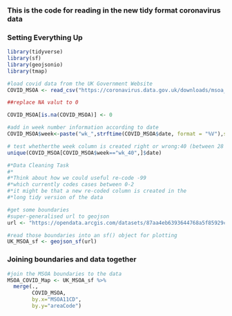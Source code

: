 ### This is the code for reading in the new tidy format coronavirus data

### Setting Everything Up

```r
library(tidyverse)
library(sf)
library(geojsonio)
library(tmap)
```

```r
#load covid data from the UK Government Website
COVID_MSOA <- read_csv("https://coronavirus.data.gov.uk/downloads/msoa_data/MSOAs_latest.csv")

##replace NA valut to 0

COVID_MSOA[is.na(COVID_MSOA)] <- 0

#add in week number information according to date 
COVID_MSOA$week<-paste("wk_",strftime(COVID_MSOA$date, format = "%V"),sep="")

# test whetherthe week column is created right or wrong:40 (between 28 September and 4 October 2020)
unique(COVID_MSOA[COVID_MSOA$week=="wk_40",]$date)

#*Data Cleaning Task
#*
#*Think about how we could useful re-code -99 
#*which currently codes cases between 0-2
#*it might be that a new re-coded column is created in the
#*long tidy version of the data

#get some boundaries
#super-generalised url to geojson
url <- "https://opendata.arcgis.com/datasets/87aa4eb6393644768a5f85929cc704c2_0.geojson"

#read those boundaries into an sf() object for plotting
UK_MSOA_sf <- geojson_sf(url)
```

### Joining boundaries and data together

```r
#join the MSOA boundaries to the data
MSOA_COVID_Map <- UK_MSOA_sf %>% 
  merge(.,
        COVID_MSOA,
        by.x="MSOA11CD",
        by.y="areaCode")

```
